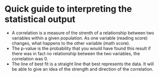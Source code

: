 # Quick guide to interpreting the statistical output
* A correlation is a measure of the strenth of a relationship between two variables within a given population. As one variable (reading score) changes, what happens to the other variable (math score).
* The p-value is the probability that you would have found this result if there was in fact no relationship between the two variables, the correlation was 0.
* The line of best fit is a straight line that best represents the data. It will be able to give an idea of the strength and direction of the correlation.
